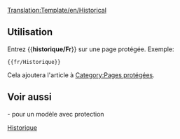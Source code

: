<noinclude>[[Translation:Template/en/Historical]]</noinclude>{{fr/Fenêtre de message| type  = protection
| texte = <strong>Note</strong><br>Cet article n'a qu'un but historique, et est donc protégé contre toute modification nouvelle.
}}<includeonly>{{{1|}}}</includeonly><noinclude>

==Utilisation==
Entrez <nowiki>{{</nowiki>'''historique/Fr'''<nowiki>}}</nowiki> sur une page protégée. Exemple:
<pre>{{fr/Historique}}</pre>
Cela ajoutera l'article à [[:Category:en/Protected pages|Category:Pages protégées]].
==Voir aussi==
{{en/S|fr/Contenu historique}}- pour un modèle avec protection
[[Category:fr/Infobox|Historique]]</noinclude>